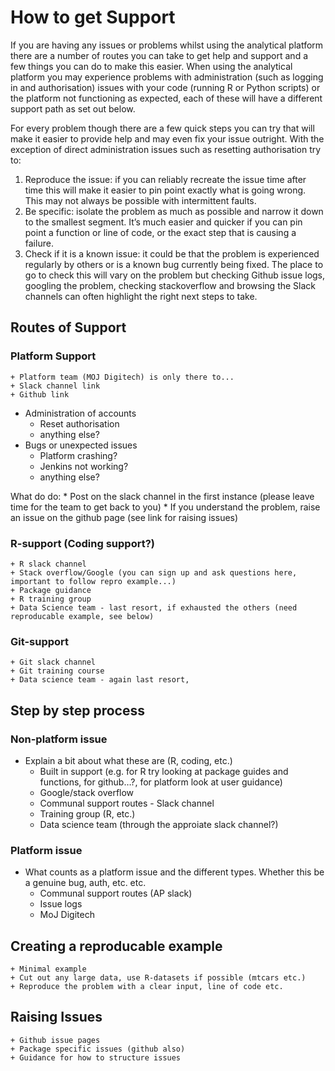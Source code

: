 # How to get Support

If you are having any issues or problems whilst using the analytical platform there are a number of routes you can take to get help and support and a few things you can do to make this easier. When using the analytical platform you may experience problems with administration (such as logging in and authorisation) issues with your code (running R or Python scripts) or the platform not functioning as expected, each of these will have a different support path as set out below.

For every problem though there are a few quick steps you can try that will make it easier to provide help and may even fix your issue outright. With the exception of direct administration issues such as resetting authorisation try to:

1. Reproduce the issue: if you can reliably recreate the issue time after time this will make it easier to pin point exactly what is going wrong. This may not always be possible with intermittent faults.
2. Be specific: isolate the problem as much as possible and narrow it down to the smallest segment. It's much easier and quicker if you can pin point a function or line of code, or the exact step that is causing a failure.
3. Check if it is a known issue: it could be that the problem is experienced regularly by others or is a known bug currently being fixed. The place to go to check this will vary on the problem but checking Github issue logs, googling the problem, checking stackoverflow and browsing the Slack channels can often highlight the right next steps to take. 

## Routes of Support

### Platform Support
    + Platform team (MOJ Digitech) is only there to...
    + Slack channel link   
    + Github link
    


* Administration of accounts
    + Reset authorisation
    + anything else?
    
* Bugs or unexpected issues
    + Platform crashing?
    + Jenkins not working?
    + anything else?
    
    
What do do:
* Post on the slack channel in the first instance (please leave time for the team to get back to you)
* If you understand the problem, raise an issue on the github page (see link for raising issues)
    
### R-support (Coding support?)
    + R slack channel
    + Stack overflow/Google (you can sign up and ask questions here, important to follow repro example...)
    + Package guidance
    + R training group
    + Data Science team - last resort, if exhausted the others (need reproducable example, see below)
    
### Git-support
    + Git slack channel
    + Git training course
    + Data science team - again last resort, 
    
    
    


## Step by step process

### Non-platform issue

* Explain a bit about what these are (R, coding, etc.)
    + Built in support (e.g. for R try looking at package guides and functions, for github...?, for platform look at user guidance) 
    + Google/stack overflow
    + Communal support routes - Slack channel
    + Training group (R, etc.)
    + Data science team (through the approiate slack channel?)

### Platform issue

* What counts as a platform issue and the different types. Whether this be a genuine bug, auth, etc. etc.
    + Communal support routes (AP slack)
    + Issue logs
    + MoJ Digitech
    
    
    
    
    
    
## Creating a reproducable example
    + Minimal example
    + Cut out any large data, use R-datasets if possible (mtcars etc.)
    + Reproduce the problem with a clear input, line of code etc.





## Raising Issues
    + Github issue pages
    + Package specific issues (github also)
    + Guidance for how to structure issues